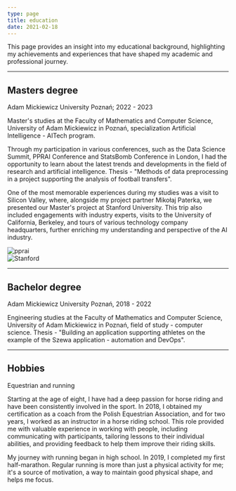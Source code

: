 ```yaml
---
type: page
title: education
date: 2021-02-18
---
```



This page provides an insight into my educational background, highlighting my achievements and experiences that have shaped my academic and professional journey.

---

<h2 style={{marginBottom: "5px"}}>Masters degree</h2>
<p style={{color: "gray", margin: 0}}>Adam Mickiewicz University Poznań; 2022 - 2023</p>

Master's studies at the Faculty of Mathematics and Computer Science, University of Adam Mickiewicz in Poznań, specialization Artificial Intelligence - AITech program.

Through my participation in various conferences, such as the Data Science Summit, PPRAI Conference and StatsBomb Conference in London, I had the opportunity to learn about the latest trends and developments in the field of research and artificial intelligence. Thesis - "Methods of data preprocessing in a project supporting the analysis of football transfers".

One of the most memorable experiences during my studies was a visit to Silicon Valley, where, alongside my project partner Mikołaj Paterka, we presented our Master's project at Stanford University. This trip also included engagements with industry experts, visits to the University of California, Berkeley, and tours of various technology company headquarters, further enriching my understanding and perspective of the AI industry.

<div className="image-container">
    <div>
        <Image
            src="/images/pprai.jpg"
            alt="pprai"
            width={1745}
            height={1829}
            priority/>
    </div>
    <div className="image-spacer"/>
    <div>
        <Image
            src="/images/stanford.jpg"
            alt="Stanford"
            width={1745}
            height={1511}
            priority/>
    </div>
</div>

---

<h2 style={{marginBottom: "5px"}}>Bachelor degree</h2>
<p style={{color: "gray", margin: 0}}>Adam Mickiewicz University Poznań, 2018 - 2022</p>

Engineering studies at the Faculty of Mathematics and Computer Science, University of Adam Mickiewicz in Poznań, field of study - computer science. Thesis - "Building an application supporting athletes on the example of the Szewa application - automation and DevOps".

---

<h2 style={{marginBottom: "5px"}}>Hobbies</h2>
<p style={{color: "gray", margin: 0}}>Equestrian and running</p>

Starting at the age of eight, I have had a deep passion for horse riding and have been consistently involved in the sport. In 2018, I obtained my certification as a coach from the Polish Equestrian Association, and for two years, I worked as an instructor in a horse riding school. This role provided me with valuable experience in working with people, including communicating with participants, tailoring lessons to their individual abilities, and providing feedback to help them improve their riding skills.

My journey with running began in high school. In 2019, I completed my first half-marathon. Regular running is more than just a physical activity for me; it's a source of motivation, a way to maintain good physical shape, and helps me focus.
